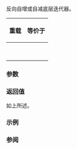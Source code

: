 {{cpp/iterator/reverse_iterator/title|1=operator++,+,+=,--,-,-=}}
{{cpp/iterator/reverse_iterator/navbar}}
{{dcl begin}}
{{dcla|num=1|constexpr=c++17|
reverse_iterator&amp; operator++();
}}
{{dcla|num=2|constexpr=c++17|
reverse_iterator&amp; operator--();
}}
{{dcla|num=3|constexpr=c++17|
reverse_iterator operator++( int );
}}
{{dcla|num=4|constexpr=c++17|
reverse_iterator operator--( int );
}}
{{dcla|num=5|constexpr=c++17|
reverse_iterator operator+( difference_type n ) const;
}}
{{dcla|num=6|constexpr=c++17|
reverse_iterator operator-( difference_type n ) const;
}}
{{dcla|num=7|constexpr=c++17|1=
reverse_iterator&amp; operator+=( difference_type n );
}}
{{dcla|num=8|constexpr=c++17|1=
reverse_iterator&amp; operator-=( difference_type n );
}}
{{dcl end}}

反向自增或自减底层迭代器。

{|class="wikitable" style="text-align: center;"
!{{nbsp|2}}重载{{nbsp|2}}
!等价于
|-
|{{v|1}}
|{{box|{{c/core|--}}{{rlpst|/#current}}{{c/core|; return *this;}}}}
|-
|{{v|2}}
|{{box|{{c/core|++}}{{rlpst|/#current}}{{c/core|; return *this;}}}}
|-
|{{v|3}}
|{{nbsp}}{{box|{{c/core|1=reverse_iterator tmp = *this; --}}{{rlpst|/#current}}{{c/core|; return tmp;}}}}{{nbsp}}
|-
|{{v|4}}
|{{box|{{c/core|1=reverse_iterator tmp = *this; ++}}{{rlpst|/#current}}{{c/core|; return tmp;}}}}
|-
|{{v|5}}
|{{box|{{c/core|return reverse_iterator(}}{{rlpst|/#current}}{{nbspt}}{{c/core|- n);}}}}
|-
|{{v|6}}
|{{box|{{c/core|return reverse_iterator(}}{{rlpst|/#current}}{{nbspt}}{{c/core|+ n);}}}}
|-
|{{v|7}}
|{{box|{{rlpst|/#current}}{{nbspt}}{{c/core|1=-= n; return *this;}}}}
|-
|{{v|8}}
|{{box|{{rlpst|/#current}}{{nbspt}}{{c/core|1=+= n; return *this;}}}}
|}

===参数===
{{par begin}}
{{par|n|相对于当前位置的位置}}
{{par end}}

===返回值===
如上所述。

===示例===
{{example
|code=
#include &lt;iostream&gt;
#include &lt;iterator&gt;
#include &lt;list&gt;
#include &lt;vector&gt;

int main()
{
    std::vector v{0, 1, 2, 3, 4};
    auto rv = std::reverse_iterator{v.rbegin()};
    std::cout &lt;&lt; *(++rv) &lt;&lt; ' '; // 3
    std::cout &lt;&lt; *(--rv) &lt;&lt; ' '; // 4
    std::cout &lt;&lt; *(rv + 3) &lt;&lt; ' '; // 1
    rv += 3;
    std::cout &lt;&lt; rv[0] &lt;&lt; ' '; // 1
    rv -= 3;
    std::cout &lt;&lt; rv[0] &lt;&lt; '\n'; // 4
    
    std::list l{5, 6, 7, 8};
    auto rl = std::reverse_iterator{l.rbegin()};
    std::cout &lt;&lt; *(++rl) &lt;&lt; ' '; // OK：3
    std::cout &lt;&lt; *(--rl) &lt;&lt; '\n'; // OK：4
    // 以下语句会产生编译错误，因为底层迭代器未实现随机访问迭代器：
//  *(rl + 3) = 13;
//  rl += 3;
//  rl -= 3;
}
|output=
3 4 1 1 4
7 8
}}

===参阅===
{{dsc begin}}
{{dsc inc|cpp/iterator/adaptor/dsc operator+|reverse_iterator}}
{{dsc inc|cpp/iterator/adaptor/dsc operator-|reverse_iterator}}
{{dsc end}}

{{langlinks|de|en|es|fr|it|ja|pt|ru}}